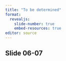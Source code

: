 ```yaml
---
title: "To be determined"
format: 
  revealjs:
    slide-number: true
    embed-resources: true
editor: source
---
```


## Slide 06-07

::: notes

:::

